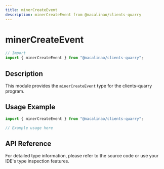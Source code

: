 ```yaml
---
title: minerCreateEvent
description: minerCreateEvent from @macalinao/clients-quarry
---
```


# minerCreateEvent

```typescript
// Import
import { minerCreateEvent } from "@macalinao/clients-quarry";
```

## Description

This module provides the `minerCreateEvent` type for the clients-quarry program.

## Usage Example

```typescript
import { minerCreateEvent } from "@macalinao/clients-quarry";

// Example usage here
```

## API Reference

For detailed type information, please refer to the source code or use your IDE's type inspection features.
